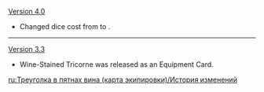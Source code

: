 {{Change History/Header}}
[[Version 4.0]]
* Changed dice cost from {{TCG Cost|2|Matching}} to {{TCG Cost|2|Unaligned}}.
----
[[Version 3.3]]
* Wine-Stained Tricorne was released as an Equipment Card.
<noinclude>
[[ru:Треуголка в пятнах вина (карта экипировки)/История изменений]]
</noinclude>